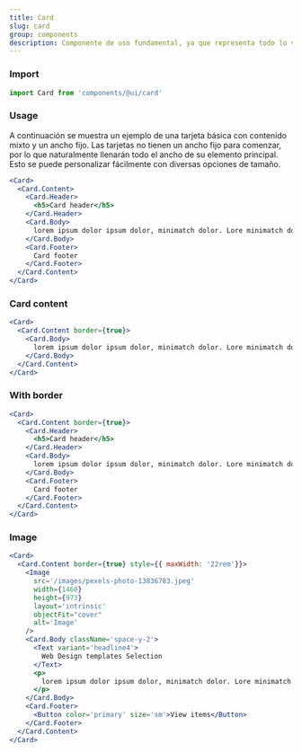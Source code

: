 ```yaml
---
title: Card
slug: card
group: components
description: Componente de uso fundamental, ya que representa todo lo visual del producto o la marca.
---
```


### Import

```js
import Card from 'components/@ui/card'
```

### Usage

A continuación se muestra un ejemplo de una tarjeta básica con contenido mixto y un ancho fijo. Las tarjetas no tienen un ancho fijo para comenzar, por lo que naturalmente llenarán todo el ancho de su elemento principal. Esto se puede personalizar fácilmente con diversas opciones de tamaño.

```jsx
<Card>
  <Card.Content>
    <Card.Header>
      <h5>Card header</h5>
    </Card.Header>
    <Card.Body>
      lorem ipsum dolor ipsum dolor, minimatch dolor. Lore minimatch dolor. Lore minimatchore
    </Card.Body>
    <Card.Footer>
      Card footer
    </Card.Footer>
  </Card.Content>
</Card>
```

### Card content

```jsx
<Card>
  <Card.Content border={true}>
    <Card.Body>
      lorem ipsum dolor ipsum dolor, minimatch dolor. Lore minimatch dolor. Lore minimatchore
    </Card.Body>
  </Card.Content>
</Card>
```

### With border

```jsx
<Card>
  <Card.Content border={true}>
    <Card.Header>
      <h5>Card header</h5>
    </Card.Header>
    <Card.Body>
      lorem ipsum dolor ipsum dolor, minimatch dolor. Lore minimatch dolor. Lore minimatchore
    </Card.Body>
    <Card.Footer>
      Card footer
    </Card.Footer>
  </Card.Content>
</Card>
```

### Image

```jsx
<Card>
  <Card.Content border={true} style={{ maxWidth: '22rem'}}>
    <Image 
      src='/images/pexels-photo-13836783.jpeg'
      width={1460}
      height={973}
      layout='intrinsic'
      objectFit="cover"
      alt='Image'
    />
    <Card.Body className='space-y-2'>
      <Text variant='headline4'>
        Web Design templates Selection
      </Text>
      <p>
        lorem ipsum dolor ipsum dolor, minimatch dolor. Lore minimatch dolor. Lore minimatchore
      </p>
    </Card.Body>
    <Card.Footer>
      <Button color='primary' size='sm'>View items</Button>
    </Card.Footer>
  </Card.Content>
</Card>
```
